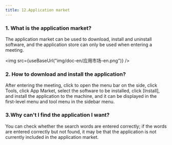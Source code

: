 ```yaml
---
title: 12.Application market
---
```



### 1. What is the application market?

The application market can be used to download, install and uninstall software, and the application store can only be used when entering a meeting.

<img  src={useBaseUrl("img/doc-en/应用市场-en.png")} />

### 2. How to download and install the application?

After entering the meeting, click to open the menu bar on the side, click Tools, click App Market, select the software to be installed, click [Install], and install the application to the machine, and it can be displayed in the first-level menu and tool menu in the sidebar menu.

### 3.Why can't I find the application I want?

You can check whether the search words are entered correctly; if the words are entered correctly but not found, it may be that the application is not currently included in the application market.
